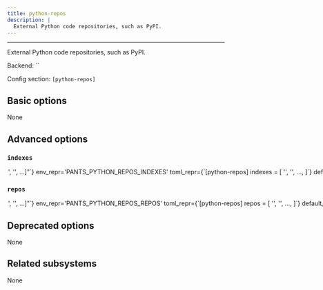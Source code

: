 ```yaml
---
title: python-repos
description: |
  External Python code repositories, such as PyPI.
---
```



---

External Python code repositories, such as PyPI.

Backend: <span className="color--primary">``</span>

Config section: <span className="color--primary">`[python-repos]`</span>

<span className={styles.options}>

## Basic options

None

## Advanced options

### `indexes`

<Option
  cli_repr={`--python-repos-indexes="['<str>', '<str>', ...]"`}
  env_repr='PANTS_PYTHON_REPOS_INDEXES'
  toml_repr={`[python-repos]
indexes = [
    '<str>',
    '<str>',
    ...,
]`}
  default_repr={`[\n  "https://pypi.org/simple/"\n]`}
>

URLs of code repository indexes to look for requirements. If set to an empty list, then Pex will use no indices (meaning it will not use PyPI). The values should be compliant with PEP 503.

</Option>

### `repos`

<Option
  cli_repr={`--python-repos-repos="['<str>', '<str>', ...]"`}
  env_repr='PANTS_PYTHON_REPOS_REPOS'
  toml_repr={`[python-repos]
repos = [
    '<str>',
    '<str>',
    ...,
]`}
  default_repr={`[]`}
>

URLs of code repositories to look for requirements. In Pip and Pex, this option corresponds to the `--find-links` option.

</Option>

## Deprecated options

None

## Related subsystems

None

</span>

